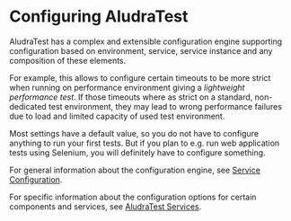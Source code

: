 = Configuring AludraTest =

AludraTest has a complex and extensible configuration engine supporting configuration based on environment, service, service instance and any composition of these elements.

For example, this allows to configure certain timeouts to be more strict when running on performance environment giving a ''lightweight performance test''. If those timeouts where as strict on a standard, non-dedicated test environment, they may lead to wrong performance failures due to load and limited capacity of used test environment.

Most settings have a default value, so you do not have to configure anything to run your first tests. But if you plan to e.g. run web application tests using Selenium, you will definitely have to configure something. 

For general information about the configuration engine, see [[Service Configuration]].

For specific information about the configuration options for certain components and services, see [[AludraTest Services]].
